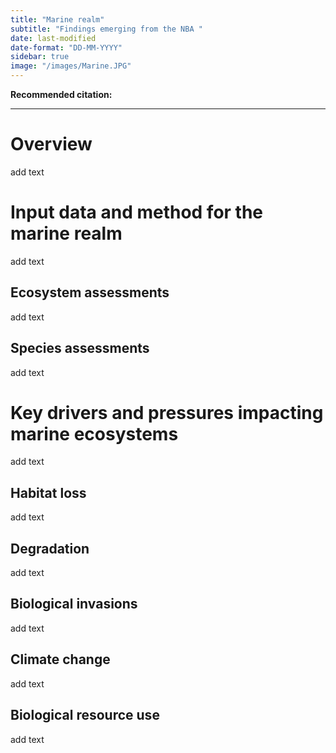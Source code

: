 ```yaml
---
title: "Marine realm"
subtitle: "Findings emerging from the NBA "
date: last-modified
date-format: "DD-MM-YYYY"
sidebar: true
image: "/images/Marine.JPG"  
---
```


**Recommended citation:**

------------------------------------------------------------------------

# Overview

add text

# Input data and method for the marine realm

add text

## Ecosystem assessments

add text

## Species assessments

add text

# Key drivers and pressures impacting marine ecosystems

add text

## Habitat loss

add text

## Degradation

add text

## Biological invasions

add text

## Climate change

add text

## Biological resource use

add text
